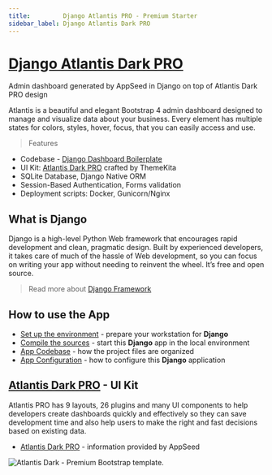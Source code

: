 ```yaml
---
title:         Django Atlantis PRO - Premium Starter
sidebar_label: Django Atlantis Dark PRO
---
```


# [Django Atlantis Dark PRO ](https://appseed.us/product/atlantis-dark-pro/django/)

<SubHeading>Admin dashboard generated by AppSeed in Django on top of Atlantis Dark PRO design</SubHeading>

Atlantis is a beautiful and elegant Bootstrap 4 admin dashboard designed to manage and visualize data about your business. Every element has multiple states for colors, styles, hover, focus, that you can easily access and use.

> Features

- Codebase - [Django Dashboard Boilerplate](../../boilerplate-code/starters/django-dashboard.mdx)
- UI Kit: [Atlantis Dark PRO](../../content/bootstrap-template/atlantis-pro.mdx) crafted by ThemeKita
- SQLite Database, Django Native ORM
- Session-Based Authentication, Forms validation
- Deployment scripts: Docker, Gunicorn/Nginx

## What is Django

Django is a high-level Python Web framework that encourages rapid development and clean, pragmatic design. Built by experienced developers, it takes care of much of the hassle of Web development, so you can focus on writing your app without needing to reinvent the wheel. It’s free and open source.

> Read more about [Django Framework](../../content/what-is/django.mdx)

## How to use the App

- [Set up the environment](../../boilerplate-code/starters/django-dashboard.mdx#environment-1) - prepare your workstation for **Django**
- [Compile the sources](../../boilerplate-code/starters/django-dashboard.mdx#build-the-app-1) - start this **Django** app in the local environment
- [App Codebase](../../boilerplate-code/starters/django-dashboard.mdx#app-codebase) - how the project files are organized
- [App Configuration](../../boilerplate-code/starters/django-dashboard.mdx#app-configuration) - how to configure this **Django** application

## [Atlantis Dark PRO](../../content/bootstrap-template/atlantis-pro.mdx) - UI Kit

Atlantis PRO has 9 layouts, 26 plugins and many UI components to help developers create dashboards quickly and effectively so they can save development time and also help users to make the right and fast decisions based on existing data.

- [Atlantis Dark PRO](../../content/bootstrap-template/atlantis-pro.mdx) - information provided by AppSeed

![Atlantis Dark - Premium Bootstrap template.](../../../static/assets/docs-atlantis-pro-screen.jpg)
